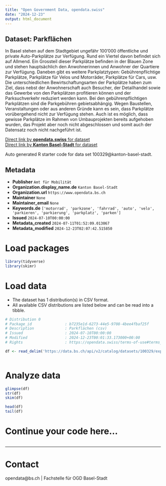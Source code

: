 ```yaml
---
title: "Open Government Data, opendata.swiss"
date: "2024-12-23"
output: html_document
---
```


## Dataset: Parkflächen

In Basel stehen auf dem Stadtgebiet ungefähr 100'000 öffentliche und private Auto-Parkplätze zur Verfügung. Rund ein Viertel davon befindet sich auf Allmend. Ein Grossteil dieser Parkplätze befinden in der Blauen Zone und stehen hauptsächlich den Anwohnerinnen und Anwohner der Quartiere zur Verfügung. Daneben gibt es weitere Parkplatztypen: Gebührenpflichtige Parkplätze, Parkplätze für Velos und Motorräder, Parkplätze für Cars, usw.
Die unterschiedlichen Bewirtschaftungsarten der Parkplätze haben zum Ziel, dass nebst der Anwohnerschaft auch Besucher, der Detailhandel sowie das Gewerbe von den Parkplätzen profitieren können und der Parksuchverkehr reduziert werden kann. Bei den gebührenpflichtigen Parkplätzen sind die Parkgebühren gebietsabhängig.
Wegen Baustellen, Veranstaltungen oder aus anderen Gründe kann es sein, dass Parkplätze vorübergehend nicht zur Verfügung stehen. Auch ist es möglich, dass gewisse Parkplätze im Rahmen von Umbauprojekten bereits aufgehoben wurden, das Projekt aber noch nicht abgeschlossen und somit auch der Datensatz noch nicht nachgeführt ist.


[Direct link by **opendata.swiss** for dataset](https://opendata.swiss/de/dataset/parkflachen)<br>
[Direct link by **Kanton Basel-Stadt** for dataset](https://data.bs.ch/explore/dataset/100329/)

Auto generated R starter code for data set 100329@kanton-basel-stadt.

## Metadata

- **Publisher** `Amt für Mobilität`
- **Organization.display_name.de** `Kanton Basel-Stadt`
- **Organization.url** `https://www.opendata.bs.ch`
- **Maintainer** `None`
- **Maintainer_email** `None`
- **Keywords.de** `['motorrad', 'parkzone', 'fahrrad', 'auto', 'velo', 'parkieren', 'parkierung', 'parkplatz', 'parken']`
- **Issued** `2024-07-10T00:00:00`
- **Metadata_created** `2024-07-11T01:52:09.013067`
- **Metadata_modified** `2024-12-23T02:07:42.515850`


# Load packages

```r

library(tidyverse)
library(skimr)

```

# Load data

-   The dataset has 1 distribution(s) in CSV format.
-   All available CSV distributions are listed below and can be read into a tibble.

```r

# Distribution 0
# Package_id               : b7235e1d-6273-44e5-9708-4bee4fbaf25f
# Description              : Parkflächen (csv)
# Issued                   : 2024-07-10T00:00:00
# Modified                 : 2024-12-23T00:01:33.173000+00:00
# Rights                   : https://opendata.swiss/terms-of-use#terms_by

df <- read_delim('https://data.bs.ch/api/v2/catalog/datasets/100329/exports/csv?use_labels=true')



```

# Analyze data

```r

glimpse(df)
str(df)
skim(df)

head(df)
tail(df)

```

# Continue your code here...

```r

```

------------------------------------------------------------------------

# Contact

opendata@bs.ch | Fachstelle für OGD Basel-Stadt
